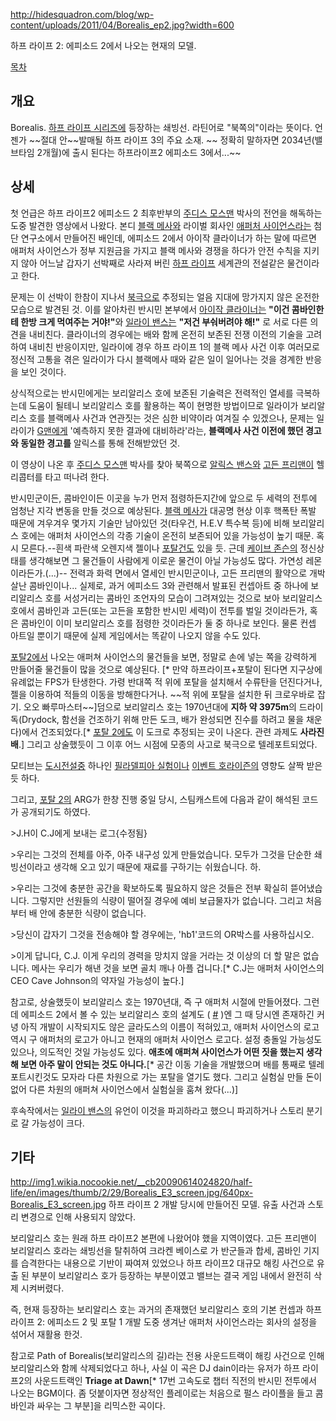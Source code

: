 http://hidesquadron.com/blog/wp-content/uploads/2011/04/Borealis_ep2.jpg?width=600

하프 라이프 2: 에피소드 2에서 나오는 현재의 모델.

[[목차]]

== 개요 ==
Borealis. [[하프 라이프 시리즈]]에 등장하는 쇄빙선. 라틴어로 "북쪽의"이라는 뜻이다. 언젠가 ~~절대 안~~발매될 하프 라이프 3의 주요 소재.
~~ 정확히 말하자면 2034년(밸브타임 2개월)에 출시 된다는 하프라이프2 에피소드 3에서...~~
== 상세 ==
첫 언급은 하프 라이프2 에피소드 2 최후반부의 [[주디스 모스맨]] 박사의 전언을 해독하는 도중 발견한 영상에서 나왔다. 본디 [[블랙 메사]]와 라이벌 회사인 [[애퍼처 사이언스]]라는 첨단 연구소에서 만들어진 배인데, 에피소드 2에서 아이작 클라이너가 하는 말에 따르면 애퍼처 사이언스가 정부 지원금을 가지고 블랙 메사와 경쟁을 하다가 안전 수칙을 지키지 않아 어느날 갑자기 선박째로 사라져 버린 [[하프 라이프]] 세계관의 전설같은 물건이라고 한다.

문제는 이 선박이 한참이 지나서 [[북극]]으로 추정되는 얼음 지대에 망가지지 않은 온전한 모습으로 발견된 것. 이를 알아차린 반시민 본부에서 [[아이작 클라이너]]는 '''"이건 콤바인한테 한방 크게 먹여주는 거야!"'''와 [[일라이 밴스]]는 '''"저건 부숴버려야 해!"''' 로 서로 다른 의견을 내비친다. 클라이너의 경우에는 배와 함께 온전히 보존된 전쟁 이전의 기술을 고려하여 내비친 반응이지만, 일라이에 경우 하프 라이프 1의 블랙 메사 사건 이후 여러모로 정신적 고통을 겪은 일라이가 다시 블랙메사 때와 같은 일이 일어나는 것을 경계한 반응을 보인 것이다.

상식적으로는 반시민에게는 보리알리스 호에 보존된 기술력은 전력적인 열세를 극복하는데 도움이 될테니 보리알리스 호를 활용하는 쪽이 현명한 방법이므로 일라이가 보리알리스 호를 블랙메사 사건과 연관짓는 것은 심한 비약이라 여겨질 수 있겠으나, 문제는 일라이가 [[G맨]]에게 '예측하지 못한 결과에 대비하라'라는, '''블랙메사 사건 이전에 했던 경고와 동일한 경고를''' 알릭스를 통해 전해받았던 것.

이 영상이 나온 후 [[주디스 모스맨]] 박사를 찾아 북쪽으로 [[알릭스 밴스]]와 [[고든 프리맨]]이 헬리콥터를 타고 떠나려 한다.

반시민군이든, 콤바인이든 이곳을 누가 먼저 점령하든지간에 앞으로 두 세력의 전투에 엄청난 지각 변동을 만들 것으로 예상된다. [[블랙 메사]]가 대공명 현상 이후 핵폭탄 폭발 때문에 겨우겨우 몇가지 기술만 남아있던 것(타우건, H.E.V 특수복 등)에 비해 보리알리스 호에는 애퍼처 사이언스의 각종 기술이 온전히 보존되어 있을 가능성이 높기 때문. 혹시 모른다.--흰색 파란색 오렌지색 젤이나 [[포탈건]]도 있을 듯. 근데 [[케이브 존슨]]의 정신상태를 생각해보면 그 물건들이 사람에게 이로운 물건이 아닐 가능성도 많다. 가연성 레몬이라든가.(...)-- 전력과 화력 면에서 열세인 반시민군이나, 고든 프리맨의 활약으로 개박살난 콤바인이나... 실제로, 과거 에피소드 3와 관련해서 발표된 컨셉아트 중 하나에 보리알리스 호를 서성거리는 콤바인 조언자의 모습이 그려져있는 것으로 보아 보리알리스 호에서 콤바인과 고든(또는 고든을 포함한 반시민 세력)이 전투를 벌일 것이라든가, 혹은 콤바인이 이미 보리알리스 호를 점령한 것이라든가 둘 중 하나로 보인다. 물론 컨셉 아트일 뿐이기 때문에 실제 게임에서는 똑같이 나오지 않을 수도 있다. 

[[포탈2]]에서 나오는 애퍼쳐 사이언스의 물건들을 보면, 정말로 손에 넣는 쪽을 강력하게 만들어줄 물건들이 많을 것으로 예상된다. [* 만약 하프라이프+포탈이 된다면 지구상에 유례없는 FPS가 탄생한다. 가령 반대쪽 적 위에 포탈을 설치해서 수류탄을 던진다거나, 젤을 이용하여 적들의 이동을 방해한다거나. ~~적 위에 포탈을 설치한 뒤 크로우바로 잡기. 오오 빠루마스터~~]덤으로 보리알리스 호는 1970년대에 '''지하 약 3975m'''의 드라이독(Drydock, 함선을 건조하기 위해 만든 도크, 배가 완성되면 진수를 하려고 물을 채운다)에서 건조되었다.[* [[포탈 2]]에도 이 도크로 추정되는 곳이 나온다. 관련 과제도 '''사라진 배'''.] 그리고 상술했듯이 그 이후 어느 시점에 모종의 사고로 북극으로 텔레포트되었다.

모티브는 [[도시전설]]중 하나인 [[필라델피아 실험]]이나 [[이벤트 호라이즌]]의 영향도 살짝 받은 듯 하다.

그리고, [[포탈 2]]의 ARG가 한창 진행 중일 당시, 스팀캐스트에 다음과 같이 해석된 코드가 공개되기도 하였다.

>J.H이  C.J에게 보내는 로그{수정됨}

>우리는 그것의 전체를 아주, 아주 내구성 있게 만들었습니다. 모두가 그것을 단순한 쇄빙선이라고 생각해 오고 있기 때문에 재료를 구하기는 쉬웠습니다. 하.

>우리는 그것에 충분한 공간을 확보하도록 필요하지 않은 것들은 전부 확실히 뜯어냈습니다. 그렇지만 선원들의 식량이 떨어질 경우에 예비 보급물자가 없습니다. 그리고 처음부터 배 안에 충분한 식량이 없습니다.

>당신이 갑자기 그것을 전송해야 할 경우에는, 'hb1'코드의 OR박스를 사용하십시오.

>이게 답니다, C.J. 이게 우리의 경력을 망치지 않을 거라는 것 이상의 더 할 말은 없습니다. 메사는 우리가 해낸 것을 보면 골치 깨나 아플 겁니다.[* C.J는 애퍼처 사이언스의 CEO Cave Johnson의 약자일 가능성이 높다.]

참고로, 상술했듯이 보리알리스 호는 1970년대, 즉 구 애퍼처 시절에 만들어졌다. 그런데 에피소드 2에서 볼 수 있는 보리알리스 호의 설계도 ( [http://images3.wikia.nocookie.net/__cb20090602173423/half-life/en/images/thumb/c/c7/Borealis_plans_01.png/480px-Borealis_plans_01.png/ #] )엔 그 때 당시엔 존재하긴 커녕 아직 개발이 시작되지도 않은 글라도스의 이름이 적혀있고, 애퍼처 사이언스의 로고 역시 구 애퍼처의 로고가 아니고 현재의 애퍼처 사이언스 로고다. 설정 충돌일 가능성도 있으나, 의도적인 것일 가능성도 있다. '''애초에 애퍼쳐 사이언스가 어떤 짓을 했는지 생각해 보면 아주 말이 안되는 것도 아니다.'''[* 공간 이동 기술을 개발했으며 배를 통째로 텔레포트시킨것도 모자라 다른 차원으로 가는 포탈을 열기도 했다. 그리고 실험실 만들 돈이 없어 다른 차원의 애퍼쳐 사이언스에서 실험실을 훔쳐 왔다(...)]

후속작에서는 [[일라이 밴스]]의 유언이 이것을 파괴하라고 했으니 파괴하거나 스토리 분기로 갈 가능성이 크다.

== 기타 ==
http://img1.wikia.nocookie.net/__cb20090614024820/half-life/en/images/thumb/2/29/Borealis_E3_screen.jpg/640px-Borealis_E3_screen.jpg
하프 라이프 2 개발 당시에 만들어진 모델. 유출 사건과 스토리 변경으로 인해 사용되지 않았다.

보리알리스 호는 원래 하프 라이프2 본편에 나왔어야 했을 지역이였다. 고든 프리맨이 보리알리스 호라는 쇄빙선을 탈취하여 크라켄 베이스로 가 반군들과 합세, 콤바인 기지를 습격한다는 내용으로 기반이 짜여져 있었으나 하프 라이프2 대규모 해킹 사건으로 유출 된 부분이 보리알리스 호가 등장하는 부분이였고 밸브는 결국 게임 내에서 완전히 삭제 시켜버렸다. 

즉, 현재 등장하는 보리알리스 호는 과거의 존재했던 보리알리스 호의 기본 컨셉과 하프 라이프 2: 에피소드 2 및 포탈 1 개발 도중 생겨난 애퍼처 사이언스라는 회사의 설정을 섞어서 재활용 한것.

참고로 Path of Borealis(보리알리스의 길)라는 전용 사운드트랙이 해킹 사건으로 인해 보리알리스와 함께 삭제되었다고 하나, 사실 이 곡은 DJ dain이라는 유저가 하프 라이프2의 사운드트랙인 '''Triage at Dawn'''[* 17번 고속도로 챕터 직전의 반시민 전투에서 나오는 BGM이다. 좀 덧붙이자면 정상적인 플레이로는 처음으로 펄스 라이플을 들고 콤바인과 싸우는 그 부분]을 리믹스한 곡이다. 
